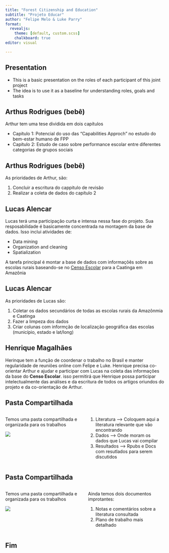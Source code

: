 ```yaml
---
title: "Forest Citizenship and Education"
subtitle: "Projeto Educar"
author: "Felipe Melo & Luke Parry"
format: 
  revealjs: 
    theme: [default, custom.scss]
    chalkboard: true
editor: visual

---
```



## Presentation

- This is a basic presentation on the roles of each participant of this joint project
- The idea is to use it as a baseline for understanding roles, goals and tasks


## Arthus Rodrigues (bebê)

Arthur tem uma tese dividida em dois capítulos

- Capítulo 1: Potencial do uso das "Capabilities Approch" no estudo do bem-estar humano de FPP
- Capítulo 2: Estudo de caso sobre performance escolar entre diferentes categorias de grupos sociais

## Arthus Rodrigues (bebê)

As prioridades de Arthur, são:

1) Concluir a escritura do cappitulo de revisão
2) Realizar a coleta de dados do capítulo 2

## Lucas Alencar

Lucas terá uma participação curta e intensa nessa fase do projeto. Sua resposabilidade é basicamente concentrada na montagem da base de dados. Isso inclui atividades de:

- Data mining
- Organization and cleaning
- Spatialization

A tarefa principal é montar a base de dados com informaçõẽs sobre as escolas rurais baseando-se no [Censo Escolar](https://censobasico.inep.gov.br/censobasico/) para a Caatinga em Amazônia

## Lucas Alencar

As prioridades de Lucas são:

1) Coletar os dados secundários de todas as escolas rurais da Amazônmia e Caatinga
2) Fazer a limpeza dos dados
3) Criar colunas com informção de localização geográfica das escolas (município, estado e lat/long)

## Henrique Magalhães

Herinque tem a função de coordenar o trabalho no Brasil e manter regularidade de reuniões online com Felipe e Luke. Henrique precisa co-orientar Arthur e ajudar e participar com Lucas na coleta das informações da base do **Censo Escolar**. isso permitirá que Henrique possa participar intelectualmente das análises e da escritura de todos os artigos oriundos do projeto e da co-orientação de Arthur.

## Pasta Compartilhada

:::: {.columns}

::: {.column width="50%"}

Temos uma pasta compartilhada e organizada para os trabalhos

<img src=libs/pasta_educar.png>

:::

::: {.column width="50%"}

1. Literatura --> Coloquem aqui a literatura relevante que vão encontrando
2. Dados --> Onde moram os dados que Lucas vai compilar
3. Resultados --> Rpubs e Docs com resutlados para serem discutidos

:::

::::



## Pasta Compartilhada

:::: {.columns}

::: {.column width="50%"}

Temos uma pasta compartilhada e organizada para os trabalhos

<img src=libs/pasta_educar.png>

:::

::: {.column width="50%"}

Ainda temos dois documentos improtantes:

1. Notas e comentários sobre a literatura consultada
2. Plano de trabalho mais detalhado

:::

::::

## Fim